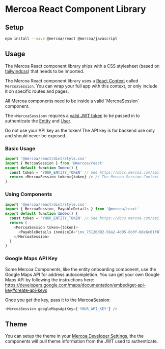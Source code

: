 
# Mercoa React Component Library

## Setup

```sh npm2yarn
npm install --save @mercoa/react @mercoa/javascript
```

## Usage

The Mercoa React component library ships with a CSS stylesheet (based on [tailwindcss](https://tailwindcss.com/)) that needs to be imported.

The Mercoa React component library uses a [React Context](https://legacy.reactjs.org/docs/context.html) called `MercoaSession`. You can wrap your full app with this context, or only include it on specific routes and pages.

 
<Callout type="warning" emoji="⚠️">
  All Mercoa components need to be inside a valid `MercoaSession` component.
</Callout>

The `<MercoaSession>` requires a [valid JWT token](https://docs.mercoa.com/api-reference/entity/user/get-token) to be passed in to authenticate the [Entity](https://docs.mercoa.com/concepts/entities) and [User](https://docs.mercoa.com/concepts/users).

<Callout type="error" emoji="⚠️">
  Do not use your API key as the token! The API key is for backend use only and should never be exposed.
</Callout>

### Basic Usage

```javascript
import '@mercoa/react/dist/style.css'
import { MercoaSession } from '@mercoa/react'
export default function Index() {
  const token = 'YOUR_ENTITY_TOKEN' // See https://docs.mercoa.com/api-reference/entity/user/get-token
  return <MercoaSession token={token} /> // The Mercoa Session Context without any children will render the full entity portal
}
```

### Using Components

```javascript
import '@mercoa/react/dist/style.css'
import { MercoaSession, PayableDetails } from '@mercoa/react'
export default function Index() {
  const token = 'YOUR_ENTITY_TOKEN' // See https://docs.mercoa.com/api-reference/entity/user/get-token
  return (
    <MercoaSession token={token}>
      <PayableDetails invoiceId="inv_75120d92-58a2-4d05-8b3f-b8e6c01f879f " />
    </MercoaSession>
  )
}
```

### Google Maps API Key

Some Mercoa Components, like the entity onboarding component, use the Google Maps API for address autocompletion. You can get your own Google Maps API by following the instructions here: https://developers.google.com/maps/documentation/embed/get-api-key#create-api-keys

Once you get the key, pass it to the MercoaSession:

```javascript
<MercoaSession googleMapsApiKey={'YOUR_API_KEY'} />
```

## Theme

You can setup the theme in your [Mercoa Developer Settings](https://mercoa.com/dashboard/developers#customizations), the the components will pull theme information from the JWT used to authenticate.